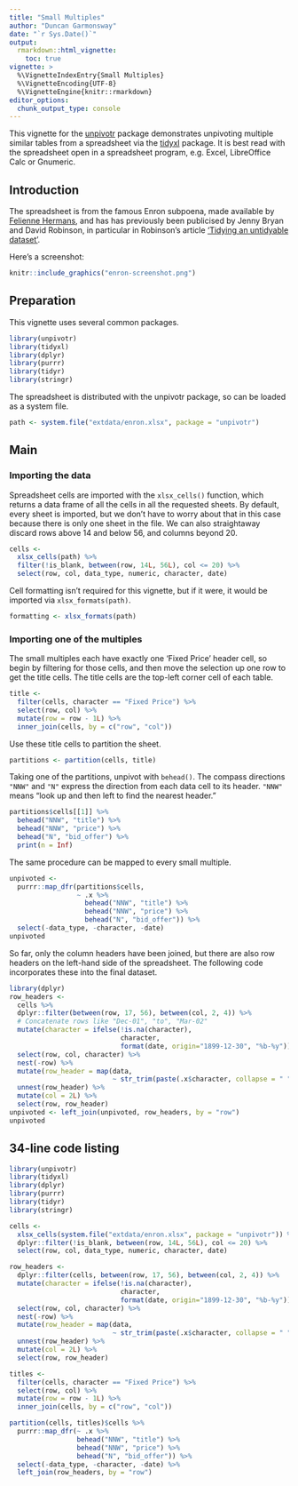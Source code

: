 ```yaml
---
title: "Small Multiples"
author: "Duncan Garmonsway"
date: "`r Sys.Date()`"
output:
  rmarkdown::html_vignette:
    toc: true
vignette: >
  %\VignetteIndexEntry{Small Multiples}
  %\VignetteEncoding{UTF-8}
  %\VignetteEngine{knitr::rmarkdown}
editor_options: 
  chunk_output_type: console
---
```


This vignette for the [unpivotr](https://github.com/nacnudus/unpivotr) package
demonstrates unpivoting multiple similar tables from a spreadsheet via the
[tidyxl](https://github.com/nacnudus/tidyxl) package.  It is best read with the
spreadsheet open in a spreadsheet program, e.g. Excel, LibreOffice Calc or
Gnumeric.

## Introduction

The spreadsheet is from the famous Enron subpoena, made available by [Felienne
Hermans](http://www.felienne.com/archives/3634), and has has previously been
publicised by Jenny Bryan and David Robinson, in particular in Robinson's
article ['Tidying an untidyable
dataset'](https://rpubs.com/dgrtwo/tidying-enron).

Here's a screenshot:

```r
knitr::include_graphics("enron-screenshot.png")
```

## Preparation

This vignette uses several common packages.

```r
library(unpivotr)
library(tidyxl)
library(dplyr)
library(purrr)
library(tidyr)
library(stringr)
```

The spreadsheet is distributed with the unpivotr package, so can be loaded as a
system file.

```r
path <- system.file("extdata/enron.xlsx", package = "unpivotr")
```

## Main

### Importing the data

Spreadsheet cells are imported with the `xlsx_cells()` function, which returns a
data frame of all the cells in all the requested sheets.  By default, every
sheet is imported, but we don't have to worry about that in this case because
there is only one sheet in the file.  We can also straightaway discard rows
above 14 and below 56, and columns beyond 20.

```r
cells <-
  xlsx_cells(path) %>%
  filter(!is_blank, between(row, 14L, 56L), col <= 20) %>%
  select(row, col, data_type, numeric, character, date)
```

Cell formatting isn't required for this vignette, but if it were, it would be
imported via `xlsx_formats(path)`.

```r
formatting <- xlsx_formats(path)
```

### Importing one of the multiples

The small multiples each have exactly one 'Fixed Price' header cell, so begin by
filtering for those cells, and then move the selection up one row to get the
title cells.  The title cells are the top-left corner cell of each table.

```r
title <-
  filter(cells, character == "Fixed Price") %>%
  select(row, col) %>%
  mutate(row = row - 1L) %>%
  inner_join(cells, by = c("row", "col"))
```

Use these title cells to partition the sheet.

```r
partitions <- partition(cells, title)
```

Taking one of the partitions, unpivot with `behead()`.  The compass directions
`"NNW"` and `"N"` express the direction from each data cell to its header.
`"NNW"` means "look up and then left to find the nearest header."

```r
partitions$cells[[1]] %>%
  behead("NNW", "title") %>%
  behead("NNW", "price") %>%
  behead("N", "bid_offer") %>%
  print(n = Inf)
```

The same procedure can be mapped to every small multiple.

```r
unpivoted <-
  purrr::map_dfr(partitions$cells,
                 ~ .x %>%
                   behead("NNW", "title") %>%
                   behead("NNW", "price") %>%
                   behead("N", "bid_offer")) %>%
  select(-data_type, -character, -date)
unpivoted
```

So far, only the column headers have been joined, but there are also row headers
on the left-hand side of the spreadsheet.  The following code incorporates these
into the final dataset.

```r

library(dplyr)
row_headers <-
  cells %>%
  dplyr::filter(between(row, 17, 56), between(col, 2, 4)) %>%
  # Concatenate rows like "Dec-01", "to", "Mar-02"
  mutate(character = ifelse(!is.na(character),
                            character,
                            format(date, origin="1899-12-30", "%b-%y"))) %>%
  select(row, col, character) %>%
  nest(-row) %>%
  mutate(row_header = map(data,
                          ~ str_trim(paste(.x$character, collapse = " ")))) %>%
  unnest(row_header) %>%
  mutate(col = 2L) %>%
  select(row, row_header)
unpivoted <- left_join(unpivoted, row_headers, by = "row")
unpivoted
```

## 34-line code listing

```r
library(unpivotr)
library(tidyxl)
library(dplyr)
library(purrr)
library(tidyr)
library(stringr)

cells <-
  xlsx_cells(system.file("extdata/enron.xlsx", package = "unpivotr")) %>%
  dplyr::filter(!is_blank, between(row, 14L, 56L), col <= 20) %>%
  select(row, col, data_type, numeric, character, date)

row_headers <-
  dplyr::filter(cells, between(row, 17, 56), between(col, 2, 4)) %>%
  mutate(character = ifelse(!is.na(character),
                            character,
                            format(date, origin="1899-12-30", "%b-%y"))) %>%
  select(row, col, character) %>%
  nest(-row) %>%
  mutate(row_header = map(data,
                          ~ str_trim(paste(.x$character, collapse = " ")))) %>%
  unnest(row_header) %>%
  mutate(col = 2L) %>%
  select(row, row_header)

titles <-
  filter(cells, character == "Fixed Price") %>%
  select(row, col) %>%
  mutate(row = row - 1L) %>%
  inner_join(cells, by = c("row", "col"))

partition(cells, titles)$cells %>%
  purrr::map_dfr(~ .x %>%
                 behead("NNW", "title") %>%
                 behead("NNW", "price") %>%
                 behead("N", "bid_offer")) %>%
  select(-data_type, -character, -date) %>%
  left_join(row_headers, by = "row")
```
